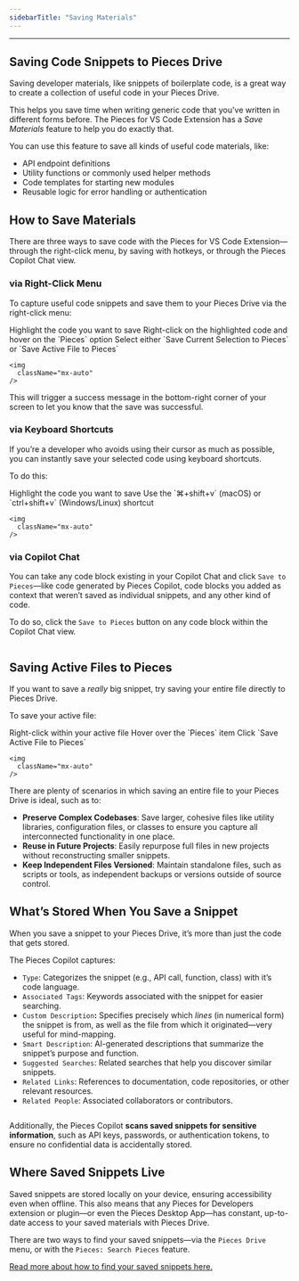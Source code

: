 ```yaml
---
sidebarTitle: "Saving Materials"
---
```


---

## Saving Code Snippets to Pieces Drive

Saving developer materials, like snippets of boilerplate code, is a great way to create a collection of useful code in your Pieces Drive.

This helps you save time when writing generic code that you've written in different forms before. The Pieces for VS Code Extension has a _Save Materials_ feature to help you do exactly that.

You can use this feature to save all kinds of useful code materials, like:

- API endpoint definitions
- Utility functions or commonly used helper methods
- Code templates for starting new modules
- Reusable logic for error handling or authentication

## How to Save Materials

There are three ways to save code with the Pieces for VS Code Extension—through the right-click menu, by saving with hotkeys, or through the Pieces Copilot Chat view.

### via Right-Click Menu

To capture useful code snippets and save them to your Pieces Drive via the right-click menu:

<Steps>
  <Step title="Choose your Snippet">
    Highlight the code you want to save
  </Step>
  <Step title="Open the Pieces Menu">
    Right-click on the highlighted code and hover on the `Pieces` option
  </Step>
  <Step title="Save your Snippet">
    Select either `Save Current Selection to Pieces` or `Save Active File to Pieces`

    <img
      className="mx-auto"
    />
  </Step>
</Steps>

This will trigger a success message in the bottom-right corner of your screen to let you know that the save was successful.

### via Keyboard Shortcuts

If you’re a developer who avoids using their cursor as much as possible, you can instantly save your selected code using keyboard shortcuts.

To do this:

<Steps>
  <Step title="Choose your Snippet">
    Highlight the code you want to save
  </Step>
  <Step title="Save your Snippet">
    Use the `⌘+shift+v` (macOS) or `ctrl+shift+v` (Windows/Linux) shortcut

    <img
      className="mx-auto"
    />
  </Step>
</Steps>

### via Copilot Chat

You can take any code block existing in your Copilot Chat and click `Save to Pieces`—like code generated by Pieces Copilot, code blocks you added as context that weren’t saved as individual snippets, and any other kind of code.

To do so, click the `Save to Pieces` button on any code block within the Copilot Chat view.

<img
  className="mx-auto"
/>

## Saving Active Files to Pieces

If you want to save a _really_ big snippet, try saving your entire file directly to Pieces Drive.

To save your active file:

<Steps>
  <Step title="Right-Click the File">
    Right-click within your active file
  </Step>
  <Step title="Locate Pieces Options">
    Hover over the `Pieces` item
  </Step>
  <Step title="Save the File">
    Click `Save Active File to Pieces`

    <img
      className="mx-auto"
    />
  </Step>
</Steps>

There are plenty of scenarios in which saving an entire file to your Pieces Drive is ideal, such as to:

- **Preserve Complex Codebases**: Save larger, cohesive files like utility libraries, configuration files, or classes to ensure you capture all interconnected functionality in one place.
- **Reuse in Future Projects**: Easily repurpose full files in new projects without reconstructing smaller snippets.
- **Keep Independent Files Versioned**: Maintain standalone files, such as scripts or tools, as independent backups or versions outside of source control.

## What’s Stored When You Save a Snippet

When you save a snippet to your Pieces Drive, it’s more than just the code that gets stored.

The Pieces Copilot captures:

- `Type`: Categorizes the snippet (e.g., API call, function, class) with it’s code language.
- `Associated Tags`: Keywords associated with the snippet for easier searching.
- `Custom Description`**:** Specifies precisely which _lines_ (in numerical form) the snippet is from, as well as the file from which it originated—very useful for mind-mapping.
- `Smart Description`: AI-generated descriptions that summarize the snippet’s purpose and function.
- `Suggested Searches`: Related searches that help you discover similar snippets.
- `Related Links`: References to documentation, code repositories, or other relevant resources.
- `Related People`: Associated collaborators or contributors.

<img
  className="mx-auto"
/>

Additionally, the Pieces Copilot **scans saved snippets for sensitive information**, such as API keys, passwords, or authentication tokens, to ensure no confidential data is accidentally stored.

## Where Saved Snippets Live

Saved snippets are stored locally on your device, ensuring accessibility even when offline. This also means that any Pieces for Developers extension or plugin—or even the Pieces Desktop App—has constant, up-to-date access to your saved materials with Pieces Drive.

There are two ways to find your saved snippets—via the `Pieces Drive` menu, or with the `Pieces: Search Pieces` feature.

[Read more about how to find your saved snippets here.](https://docs.pieces.app/products/extensions-plugins/visual-studio-code/drive/search-reuse#finding-saved-snippets)